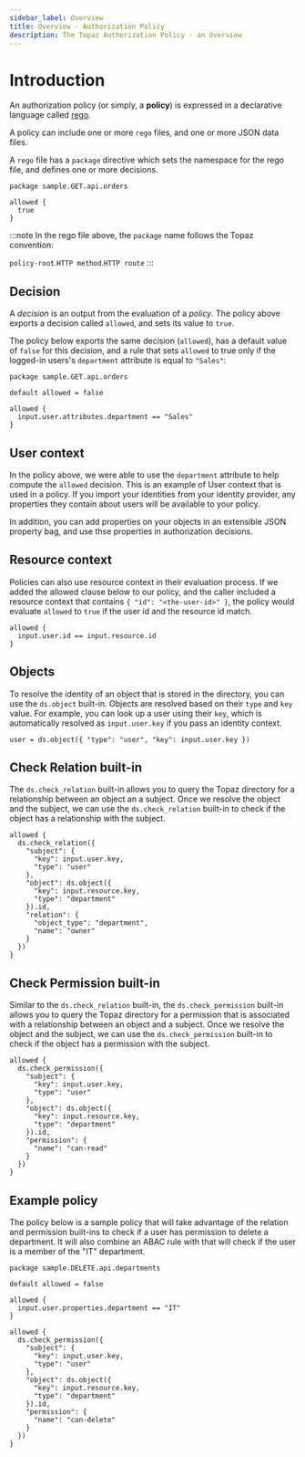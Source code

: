 ```yaml
---
sidebar_label: Overview
title: Overview - Authorization Policy
description: The Topaz Authorization Policy - an Overview
---
```


# Introduction

An authorization policy (or simply, a **policy**) is expressed in a declarative language called
[rego](https://www.openpolicyagent.org/docs/latest/policy-language/).

A policy can include one or more `rego` files, and one or more JSON data files.

A `rego` file has a `package` directive which sets the namespace for the rego file, and defines one or more decisions.

```rego
package sample.GET.api.orders

allowed {
  true
}
```

:::note
In the rego file above, the `package` name follows the Topaz convention:

`policy-root`.`HTTP method`.`HTTP route`
:::

## Decision

A _decision_ is an output from the evaluation of a _policy_. The policy above exports a
decision called `allowed`, and sets its value to `true`.

The policy below exports the same decision (`allowed`), has a default value of `false` for this
decision, and a rule that sets `allowed` to true only if the logged-in users's `department` attribute
is equal to `"Sales"`:

```rego
package sample.GET.api.orders

default allowed = false

allowed {
  input.user.attributes.department == "Sales"
}
```

## User context

In the policy above, we were able to use the `department` attribute to help compute the `allowed`
decision. This is an example of User context that is used in a policy. If you import your identities from your identity provider, any properties they contain about users will be available to your policy.

In addition, you can add properties on your objects in an extensible JSON property bag, and use thse properties in authorization decisions.

## Resource context

Policies can also use resource context in their evaluation process. If we added the allowed clause
below to our policy, and the caller included a resource context that contains `{ "id": "<the-user-id>" }`,
the policy would evaluate `allowed` to `true` if the user id and the resource id match.

```rego
allowed {
  input.user.id == input.resource.id
}
```

## Objects

To resolve the identity of an object that is stored in the directory, you can use the `ds.object` built-in. Objects are resolved based on their `type` and `key` value. For example, you can look up a user using their `key`, which is automatically resolved as `input.user.key` if you pass an identity context.

```rego
user = ds.object({ "type": "user", "key": input.user.key })
```

## Check Relation built-in

The `ds.check_relation` built-in allows you to query the Topaz directory for a relationship between an object an a subject. Once we resolve the object and the subject, we can use the `ds.check_relation` built-in to check if the object has a relationship with the subject.

```rego
allowed {
  ds.check_relation({
    "subject": {
      "key": input.user.key,
      "type": "user"
    },
    "object": ds.object({
      "key": input.resource.key,
      "type": "department"
    }).id,
    "relation": {
      "object_type": "department",
      "name": "owner"
    }
  })
}
```

## Check Permission built-in

Similar to the `ds.check_relation` built-in, the `ds.check_permission` built-in allows you to query the Topaz directory for a permission that is associated with a relationship between an object and a subject. Once we resolve the object and the subject, we can use the `ds.check_permission` built-in to check if the object has a permission with the subject.

```rego
allowed {
  ds.check_permission({
    "subject": {
      "key": input.user.key,
      "type": "user"
    },
    "object": ds.object({
      "key": input.resource.key,
      "type": "department"
    }).id,
    "permission": {
      "name": "can-read"
    }
  })
}
```

## Example policy

The policy below is a sample policy that will take advantage of the relation and permission built-ins to check if a user has permission to delete a department. It will also combine an ABAC rule with that will check if the user is a member of the "IT" department.

```rego
package sample.DELETE.api.departments

default allowed = false

allowed {
  input.user.properties.department == "IT"
}

allowed {
  ds.check_permission({
    "subject": {
      "key": input.user.key,
      "type": "user"
    },
    "object": ds.object({
      "key": input.resource.key,
      "type": "department"
    }).id,
    "permission": {
      "name": "can-delete"
    }
  })
}
```
